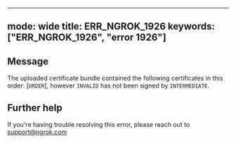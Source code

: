 
---
mode: wide
title: ERR_NGROK_1926
keywords: ["ERR_NGROK_1926", "error 1926"]
---

## Message
The uploaded certificate bundle contained the following certificates in this order: [`ORDER`], however `INVALID` has not been signed by `INTERMEDIATE`.




## Further help
If you're having trouble resolving this error, please reach out to [support@ngrok.com](mailto:support@ngrok.com?subject=Help%20with%20ERR_NGROK_1926)

